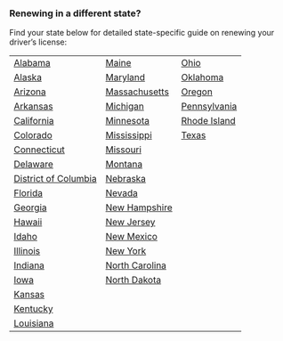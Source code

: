 ### Renewing in a different state?
Find your state below for detailed state-specific guide on renewing your driver’s license:

|                 |                |                 |
|----------------------|----------------------|----------------------|
| [Alabama](/renew/alabama) | [Maine](/renew/maine) | [Ohio](/renew/ohio) |
| [Alaska](/renew/alaska) | [Maryland](/renew/maryland) | [Oklahoma](/renew/oklahoma) |
| [Arizona](/renew/arizona) | [Massachusetts](/renew/massachusetts) | [Oregon](/renew/oregon) |
| [Arkansas](/renew/arkansas) | [Michigan](/renew/michigan) | [Pennsylvania](/renew/pennsylvania) |
| [California](/renew/california) | [Minnesota](/renew/minnesota) | [Rhode Island](/renew/rhode-island) |
| [Colorado](/renew/colorado) | [Mississippi](/renew/mississippi) | [Texas](/renew/texas) |
| [Connecticut](/renew/connecticut) | [Missouri](/renew/missouri) | |
| [Delaware](/renew/delaware) | [Montana](/renew/montana) | |
| [District of Columbia](/renew/district-columbia) | [Nebraska](/renew/nebraska) | |
| [Florida](/renew/florida) | [Nevada](/renew/nevada) | |
| [Georgia](/renew/georgia) | [New Hampshire](/renew/new-hampshire) | |
| [Hawaii](/renew/hawaii) | [New Jersey](/renew/new-jersey) | |
| [Idaho](/renew/idaho) | [New Mexico](/renew/new-mexico) | |
| [Illinois](/renew/illinois) | [New York](/renew/new-york) | |
| [Indiana](/renew/indiana) | [North Carolina](/renew/north-carolina) | |
| [Iowa](/renew/iowa) | [North Dakota](/renew/north-dakota) | |
| [Kansas](/renew/kansas) | | |
| [Kentucky](/renew/kentucky) | | |
| [Louisiana](/renew/louisiana) | | |
